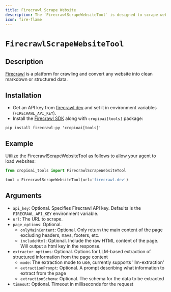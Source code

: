 ```yaml
---
title: Firecrawl Scrape Website
description: The `FirecrawlScrapeWebsiteTool` is designed to scrape websites and convert them into clean markdown or structured data.
icon: fire-flame
---
```


# `FirecrawlScrapeWebsiteTool`

## Description

[Firecrawl](https://firecrawl.dev) is a platform for crawling and convert any website into clean markdown or structured data.

## Installation

- Get an API key from [firecrawl.dev](https://firecrawl.dev) and set it in environment variables (`FIRECRAWL_API_KEY`).
- Install the [Firecrawl SDK](https://github.com/mendableai/firecrawl) along with `cropioai[tools]` package:

```shell
pip install firecrawl-py 'cropioai[tools]'
```

## Example

Utilize the FirecrawlScrapeWebsiteTool as follows to allow your agent to load websites:

```python Code
from cropioai_tools import FirecrawlScrapeWebsiteTool

tool = FirecrawlScrapeWebsiteTool(url='firecrawl.dev')
```

## Arguments

- `api_key`: Optional. Specifies Firecrawl API key. Defaults is the `FIRECRAWL_API_KEY` environment variable.
- `url`: The URL to scrape.
- `page_options`: Optional. 
  - `onlyMainContent`: Optional. Only return the main content of the page excluding headers, navs, footers, etc.
  - `includeHtml`: Optional. Include the raw HTML content of the page. Will output a html key in the response.
- `extractor_options`: Optional. Options for LLM-based extraction of structured information from the page content
  - `mode`: The extraction mode to use, currently supports 'llm-extraction'
  - `extractionPrompt`: Optional. A prompt describing what information to extract from the page
  - `extractionSchema`: Optional. The schema for the data to be extracted
- `timeout`: Optional. Timeout in milliseconds for the request
